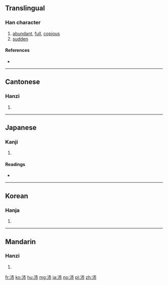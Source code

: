 ==Translingual==

===Han character===
{{Han char|rn=85|rad=水|as=04|sn=7|four=35127|canj=EJB,EYLB}}

# [[abundant]], [[full]], [[copious]]
# [[sudden]]

====References====
* {{Han ref|kx=0612.030|dkj=17216|dj=1005.060|hdz=31559.030|uh=6C9B|ud=27803|bh=A84B|bd=43083}}

----

==Cantonese==

===Hanzi===
{{yue-hanzi|jyut=|y=pui3}}

# {{defn|lang=yue|sort=水04}}

----

==Japanese==

===Kanji===
{{ja-kanji|grade=|rs=水04}}

# {{defn|lang=ja|sort=水04}}

====Readings====
* {{ja-readings|on=[[はい]] (hai)|kun=[[さわ]] (sawa), [[さかん]] (sakan)}}

----

==Korean==

===Hanja===
{{ko-hanja|hangeul=패|eumhun=|rv=pae|mr=p'ae|y=phay}}

# {{defn|lang=ko|sort=水04}}

----

==Mandarin==

===Hanzi===
{{cmn-hanzi|pin=[[pèi]] ([[pei4]])|wg=p'ei<sup>4</sup>}}

# {{defn|lang=cmn|sort=水04}}

[[fr:沛]]
[[ko:沛]]
[[hu:沛]]
[[mg:沛]]
[[ja:沛]]
[[no:沛]]
[[pl:沛]]
[[zh:沛]]